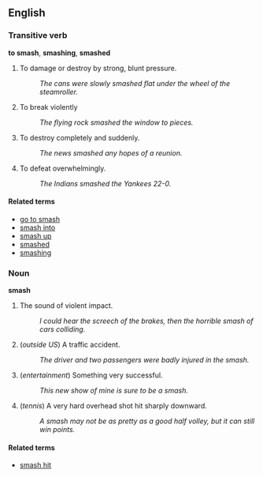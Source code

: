 ==English==

===Transitive verb===
'''to smash''', '''smashing''', '''smashed'''

# To damage or destroy by strong, blunt pressure.
#: ''The cans were slowly smashed flat under the wheel of the steamroller.''
# To break violently
#: ''The flying rock smashed the window to pieces.''
# To destroy completely and suddenly.
#: ''The news smashed any hopes of a reunion.''
# To defeat overwhelmingly.
#: ''The Indians smashed the Yankees 22-0.''

====Related terms====
*[[go to smash]]
*[[smash into]]
*[[smash up]]
*[[smashed]]
*[[smashing]]

===Noun===
'''smash'''

# The sound of violent impact.
#: ''I could hear the screech of the brakes, then the horrible smash of cars colliding.''
# (''outside US'') <!--more exact regional usage? --> A traffic accident.
#: ''The driver and two passengers were badly injured in the smash.''
# (''entertainment'') Something very successful.
#: ''This new show of mine is sure to be a smash.''
# (''tennis'') A very hard overhead shot hit sharply downward.
#: ''A smash may not be as pretty as a good half volley, but it can still win points.''

====Related terms====
*[[smash hit]]